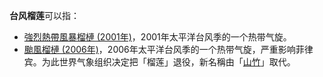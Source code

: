 {{NoteTA
|G1=TyphoonNew
|G2=TyphoonOld
|G3=Weather
}}
'''台风榴莲'''可以指：

*[[強烈熱帶風暴榴槤_(2001年)|強烈熱帶風暴榴槤 (2001年)]]，2001年太平洋台风季的一个热带气旋。
*[[颱風榴槤_(2006年)|颱風榴槤 (2006年)]]，2006年太平洋台风季的一个热带气旋，严重影响菲律宾。为此世界气象组织决定把「榴莲」退役，新名稱由「[[颱風山竹|山竹]]」取代。

{{消歧义|cat=热带气旋消歧义}}

{{太平洋颱風季熱帶氣旋名單}}
